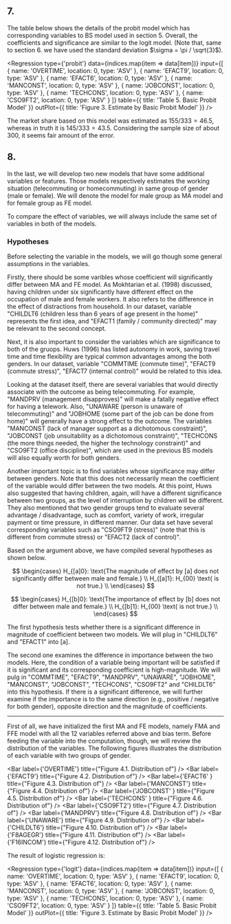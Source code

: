 
## 7.

The table below shows the details of the probit model which has corresponding variables to BS model used in section 5.
Overall, the coefficients and significance are similar to the logit model. (Note that, same to section 6. we have used the standard deviation $\sigma = \pi / \sqrt{3}$).

<Regression
  type={'probit'}
  data={indices.map(item => data[item])}
  input={[
    { name: 'OVERTIME', location: 0, type: 'ASV' },
    { name: 'EFACT9', location: 0, type: 'ASV' },
    { name: 'EFACT6', location: 0, type: 'ASV' },
    { name: 'MANCONST', location: 0, type: 'ASV' },
    { name: 'JOBCONST', location: 0, type: 'ASV' },
    { name: 'TECHCONS', location: 0, type: 'ASV' },
    { name: 'CSO9FT2', location: 0, type: 'ASV' }
  ]}
  table={{ title: 'Table 5. Basic Probit Model' }}
  outPlot={{ title: 'Figure 3. Estimate by Basic Probit Model' }}
/>

The market share based on this model was estimated as $155/333 = 46.5%$, whereas in truth it is $145/333 = 43.5%$. Considering the sample size of about 300, it seems fair amount of the error.

## 8.

In the last, we will develop two new models that have some additional variables or features. Those models respectively estimates the working situation (telecommuting or homecommuting) in same group of gender (male or female). We will denote the model for male group as MA model and for female group as FE model.

To compare the effect of variables, we will always include the same set of variables in both of the models.

### Hypotheses

Before selecting the variable in the models, we will go though some general assumptions in the variables.

Firstly, there should be some varibles whose coefficient will significantly differ between MA and FE model. As Mokhtarian et al. (1998) discussed, having children under six significantly have different effect on the occupation of male and female workers. It also refers to the difference in the effect of distractions from household. In our dataset, variable "CHILDLT6 (children less than 6 years of age present in the home)" represents the first idea, and "EFACT1 (family / community directed)" may be relevant to the second concept.

Next, it is also important to consider the variables which are significance to both of the gruops. Huws (1996) has listed autonomy in work, saving travel time and time flexibility are typical common advantages among the both genders. In our dataset, variable "COMMTIME (commute time)", "EFACT9 (commute stress)", "EFACT7 (internal control)" would be related to this idea.

Looking at the dataset itself, there are several variables that would directly associate with the outcome as being telecommuting. For example, "MANDPRV (management disapproves)" will make a fatally negative effect for having a telework. Also, "UNAWARE (person is unaware of telecommuting)" and "JOBHOME (some part of the job can be done from home)" will generally have a strong effect to the outcome. The variables "MANCONST (lack of manager support as a dichotomous constraint)", "JOBCONST (job unsuitability as a dichotomous constraint)", "TECHCONS (the more things needed, the higher the technology constraint)" and "CSO9FT2 (office discipline)", which are used in the previous BS models will also equally worth for both genders.

Another important topic is to find variables whose significance may differ between genders. Note that this does not necessarily mean the coefficient of the variable would differ between the two models. At this point, Huws also suggested that having children, again, will have a different significance between two groups, as the level of interruption by children will be different. They also mentioned that two gender groups tend to evaluate several advantage / disadvantage, such as comfort, variety of work, irregular payment or time pressure, in different manner. Our data set have several corresponding variables such as "CSO9FT9 (stress)" (note that this is different from commute stress) or "EFACT2 (lack of control)".

Based on the argument above, we have compiled several hypotheses as shown below.

$$
\begin{cases}
  H_{[a]0}: \text{The magnitude of effect by [a] does not significantly differ between male and female.} \\
  H_{[a]1}: H_{00} \text{ is not true.} \\
\end{cases}
$$

$$
\begin{cases}
  H_{[b]0}: \text{The importance of effect by [b] does not differ between male and female.} \\
  H_{[b]1}: H_{00} \text{ is not true.} \\
\end{cases}
$$

The first hypothesis tests whether there is a significant difference in magnitude of coefficient between two models. We will plug in "CHILDLT6" and "EFACT1" into [a].

The second one examines the difference in importance between the two models. Here, the condition of a variable being important will be satisfied if it is significant and its corresponding coefficient is high-magnitude. We will pulg in "COMMTIME", "EFACT9", "MANDPRV", "UNAWARE", "JOBHOME", "MANCONST", "JOBCONST", "TECHCONS", "CSO9FT2" and "CHILDLT6" into this hypothesis. If there is a significant difference, we will further examine if the importance is to the same direction (e.g., positive / negative for both gender), opposite direction and the magnitude of coefficients.

---

First of all, we have initialized the first MA and FE models, namely FMA and FFE model with all the 12 variables referred above and bias term. Before feeding the variable into the computation, though, we will review the distribution of the variables. The following figures illustrates the distribution of each variable with two groups of gender.

<Bar label={'OVERTIME'} title={"Figure 4.1. Distribution of"} />
<Bar label={'EFACT9'}  title={"Figure 4.2. Distribution of"} />
<Bar label={'EFACT6' } title={"Figure 4.3. Distribution of"} />
<Bar label={'MANCONST'} title={"Figure 4.4. Distribution of"} />
<Bar label={'JOBCONST' } title={"Figure 4.5. Distribution of"} />
<Bar label={'TECHCONS' } title={"Figure 4.6. Distribution of"} />
<Bar label={'CSO9FT2'} title={"Figure 4.7. Distribution of"} />
<Bar label={'MANDPRV'} title={"Figure 4.8. Distribution of"} />
<Bar label={'UNAWARE'} title={"Figure 4.9. Distribution of"} />
<Bar label={'CHILDLT6'} title={"Figure 4.10. Distribution of"} />
<Bar label={'F8AGEGR'} title={"Figure 4.11. Distribution of"} />
<Bar label={'F16INCOM'} title={"Figure 4.12. Distribution of"} />

The result of logistic regression is:

<Regression
  type={'logit'}
  data={indices.map(item => data[item])}
  input={[
    { name: 'OVERTIME', location: 0, type: 'ASV' },
    { name: 'EFACT9', location: 0, type: 'ASV' },
    { name: 'EFACT6', location: 0, type: 'ASV' },
    { name: 'MANCONST', location: 0, type: 'ASV' },
    { name: 'JOBCONST', location: 0, type: 'ASV' },
    { name: 'TECHCONS', location: 0, type: 'ASV' },
    { name: 'CSO9FT2', location: 0, type: 'ASV' }
  ]}
  table={{ title: 'Table 5. Basic Probit Model' }}
  outPlot={{ title: 'Figure 3. Estimate by Basic Probit Model' }}
/>
